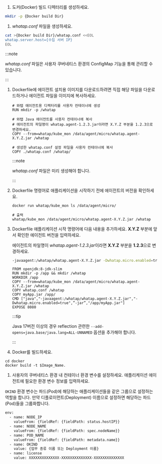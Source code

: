 1. 도커(Docker) 빌드 디렉터리를 생성하세요.

  ```bash
  mkdir -p {Docker build Dir}
  ```

1. *whatap.conf* 파일을 생성하세요.

  ```bash
  cat >{Docker build Dir}/whatap.conf <<EOL
  whatap.server.host={수집 서버 IP}
  EOL
  ```

  :::note

  *whatap.conf* 파일은 사용자 쿠버네티스 환경의 ConfigMap 기능을 통해 관리할 수 있습니다.
  
  :::

1. Dockerfile에 에이전트 설치용 이미지를 다운로드하려면 직접 해당 파일을 다운로드하거나 에이전트 파일을 이미지에 복사하세요.

    ```docker
    # 와탭 에이전트용 디렉터리를 사용자 컨테이너에 생성
    RUN mkdir -p /whatap

    # 와탭 Java 에이전트를 사용자 컨테이너에 복사
    # 에이전트의 파일명이 whatap.agent-1.2.3.jar이라면 X.Y.Z 부분을 1.2.3으로 변경하세요.
    COPY --from=whatap/kube_mon /data/agent/micro/whatap.agent-X.Y.Z.jar /whatap

    # 생성한 whatap.conf 설정 파일을 사용자 컨테이너에 복사
    COPY ./whatap.conf /whatap/    
    ```

    :::note

    *whatap.conf* 파일은 미리 생성해야 합니다.

    :::

1. Dockerfile 명령어로 애플리케이션을 시작하기 전에 에이전트의 버전을 확인하세요.

    ```docker
    docker run whatap/kube_mon ls /data/agent/micro/

    # 출력
    whatap/kube_mon /data/agent/micro/whatap.agent-X.Y.Z.jar /whatap
    ```

1. Dockerfile 애플리케이션 시작 명령어에 다음 내용을 추가하세요. **X.Y.Z** 부분에 앞서 확인한 에이전트 버전을 입력하세요.

    에이전트의 파일명이 *whatap.agent-1.2.3.jar*이라면 **X.Y.Z** 부분을 **1.2.3**으로 변경하세요.

    ```bash
    -javaagent:/whatap/whatap.agent-X.Y.Z.jar -Dwhatap.micro.enabled=true
    ```

    ```docker title='Dockerfile 예시' showLineNumbers {4,7}
    FROM openjdk:8-jdk-slim
    RUN mkdir -p /app && mkdir /whatap
    WORKDIR /app
    COPY --from=whatap/kube_mon /data/agent/micro/whatap.agent-X.Y.Z.jar /whatap
    COPY whatap.conf /whatap
    COPY myApp.jar /app/
    CMD ["java","-javaagent:/whatap/whatap.agent-X.Y.Z.jar","-Dwhatap.micro.enabled=true",”-jar”,"/app/myApp.jar"]
    EXPOSE 8080
    ```

    :::tip
    
    Java 17버전 이상의 경우 reflection 관련한 `--add-opens=java.base/java.lang=ALL-UNNAMED` 옵션을 추가해야 합니다.
    
    :::

1. Docker를 빌드하세요.

  ```docker
  cd docker
  docker build -t $Image_Name.
  ```

1. 사용자의 쿠버네티스 환경 내 컨테이너 환경 변수를 설정하세요. 애플리케이션 에이전트에 필요한 환경 변수 정보를 입력하세요.

  `OKIND` 환경 변수는 파드(Pod)에 해당하는 애플리케이션들을 같은 그룹으로 설정하는 역할을 합니다. 만약 디플로이먼트(Deployment) 이름으로 설정하면 해당하는 파드(Pod)들을 그룹화합니다.

  ```bash showLineNumbers {8-9}
  env:
    - name: NODE_IP
      valueFrom: {fieldRef: {fieldPath: status.hostIP}}
    - name: NODE_NAME
      valueFrom: {fieldRef: {fieldPath: spec.nodeName}}
    - name: POD_NAME
      valueFrom: {fieldRef: {fieldPath: metadata.name}}
    - name: OKIND
      value: {업무 종류 이름 또는 Deployment 이름}
    - name: license
      value: XXXXXXXXXXXXXX-XXXXXXXXXXXXXX-XXXXXXXXXXXXXX  
  ```